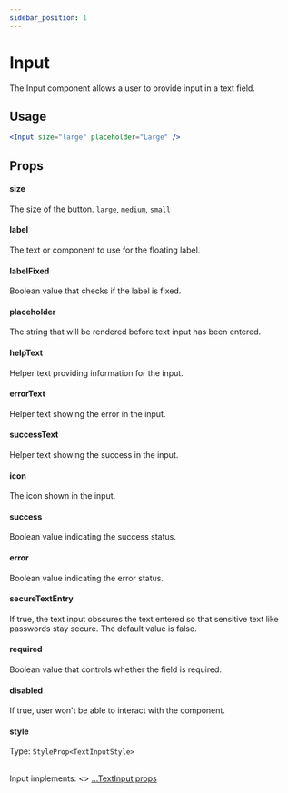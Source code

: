 ```yaml
---
sidebar_position: 1
---
```


# Input

The Input component allows a user to provide input in a text field.

## Usage

```jsx
<Input size="large" placeholder="Large" />
```

## Props

#### size

The size of the button.
`large`,
`medium`,
`small`

#### label

The text or component to use for the floating label.

#### labelFixed

Boolean value that checks if the label is fixed.

#### placeholder

The string that will be rendered before text input has been entered.

#### helpText

Helper text providing information for the input.

#### errorText

Helper text showing the error in the input.

#### successText

Helper text showing the success in the input.

#### icon

The icon shown in the input.

#### success

Boolean value indicating the success status.

#### error

Boolean value indicating the error status.

#### secureTextEntry

If true, the text input obscures the text entered so that sensitive text like passwords stay secure. The default value is false.

#### required

Boolean value that controls whether the field is required.

#### disabled

If true, user won't be able to interact with the component.

#### style

Type: `StyleProp<TextInputStyle>`

<br />
Input implements: <>
  <a href="https://reactnative.dev/docs/textinput#props" title="title">
    ...TextInput props
  </a>
</>
